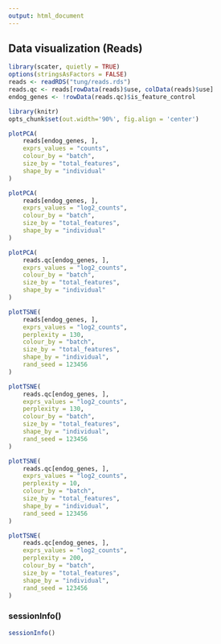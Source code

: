 ```yaml
---
output: html_document
---
```


## Data visualization (Reads)

```r
library(scater, quietly = TRUE)
options(stringsAsFactors = FALSE)
reads <- readRDS("tung/reads.rds")
reads.qc <- reads[rowData(reads)$use, colData(reads)$use]
endog_genes <- !rowData(reads.qc)$is_feature_control
```

```r
library(knitr)
opts_chunk$set(out.width='90%', fig.align = 'center')
```

```r
plotPCA(
    reads[endog_genes, ],
    exprs_values = "counts",
    colour_by = "batch",
    size_by = "total_features",
    shape_by = "individual"
)
```

```r
plotPCA(
    reads[endog_genes, ],
    exprs_values = "log2_counts",
    colour_by = "batch",
    size_by = "total_features",
    shape_by = "individual"
)
```

```r
plotPCA(
    reads.qc[endog_genes, ],
    exprs_values = "log2_counts",
    colour_by = "batch",
    size_by = "total_features",
    shape_by = "individual"
)
```

```r
plotTSNE(
    reads[endog_genes, ],
    exprs_values = "log2_counts",
    perplexity = 130,
    colour_by = "batch",
    size_by = "total_features",
    shape_by = "individual",
    rand_seed = 123456
)
```

```r
plotTSNE(
    reads.qc[endog_genes, ],
    exprs_values = "log2_counts",
    perplexity = 130,
    colour_by = "batch",
    size_by = "total_features",
    shape_by = "individual",
    rand_seed = 123456
)
```

```r
plotTSNE(
    reads.qc[endog_genes, ],
    exprs_values = "log2_counts",
    perplexity = 10,
    colour_by = "batch",
    size_by = "total_features",
    shape_by = "individual",
    rand_seed = 123456
)
```

```r
plotTSNE(
    reads.qc[endog_genes, ],
    exprs_values = "log2_counts",
    perplexity = 200,
    colour_by = "batch",
    size_by = "total_features",
    shape_by = "individual",
    rand_seed = 123456
)
```

### sessionInfo()

```r
sessionInfo()
```
